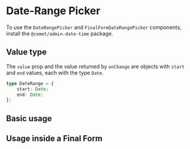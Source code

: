 
<Meta title="Docs/Form/Components/Date & Time Pickers/Date-Range Picker" />

# Date-Range Picker

To use the `DateRangePicker` and `FinalFormDateRangePicker` components, install the `@comet/admin-date-time` package.

## Value type

The `value` prop and the value returned by `onChange` are objects with `start` and `end` values, each with the type `Date`.

```ts
type DateRange = {
    start: Date;
    end: Date;
};
```

<DatePickerLocalisation />

## Basic usage

<Canvas>
    <Story id="stories-form-components-date-time-pickers-date-range-picker--basic" />
</Canvas>

## Usage inside a Final Form

<Canvas>
    <Story id="stories-form-components-date-time-pickers-date-range-picker--final-form" />
</Canvas>
